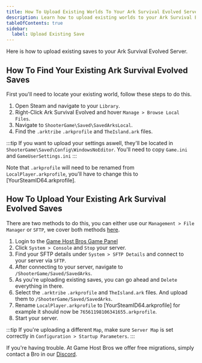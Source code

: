 ```yaml
---
title: How To Upload Existing Worlds To Your Ark Survival Evolved Server
description: Learn how to upload existing worlds to your Ark Survival Evolved server.
tableOfContents: true
sidebar:
  label: Upload Existing Save
---
```


Here is how to upload existing saves to your Ark Survival Evolved Server.

## How To Find Your Existing Ark Survival Evolved Saves

First you'll need to locate your existing world, follow these steps to do this.

1. Open Steam and navigate to your `Library`.
2. Right-Click Ark Survival Evolved and hover `Manage > Browse Local Files`.
3. Navigate to `ShooterGame\Saved\SavedArksLocal`.
4. Find the `.arktribe` `.arkprofile` and `TheIsland.ark` files.

:::tip
If you want to upload your settings aswell, they'll be located in `ShooterGame\Saved\Config\WindowsNoEditor`. You'll need to copy `Game.ini` and `GameUserSettings.ini`
:::

Note that `.arkprofile` will need to be renamed from `LocalPlayer.arkprofile`, you'll have to change this to [YourSteamID64.arkprofile].

## How To Upload Your Existing Ark Survival Evolved Saves

There are two methods to do this, you can either use our `Management > File Manager` or `SFTP`, we cover both methods [here](https://guides.gamehostbros.com/getting-started/uploading-files/).

1. Login to the [Game Host Bros Game Panel](https://panel.gamehostbros.com/)
2. Click `System > Console` and `Stop` your server.
2. Find your SFTP details under `System > SFTP Details` and connect to your server via `SFTP`.
3. After connecting to your server, navigate to `/ShooterGame/Saved/SavedArks`.
4. As you're uploading existing saves, you can go ahead and `Delete` everything in there.
5. Select the `.arktribe` `.arkprofile` and `TheIsland.ark` files. And upload them to `/ShooterGame/Saved/SavedArks`.
6. Rename `LocalPlayer.arkprofile` to [YourSteamID64.arkprofile] for example it should now be `76561198106341655.arkprofile`.
7. Start your server.

:::tip
If you're uploading a different `Map`, make sure `Server Map` is set correctly in `Configuration > Startup Parameters`.
:::

If you're having trouble. At Game Host Bros we offer free migrations, simply contact a Bro in our [Discord](https://discord.gg/FN4XgbAwzr).

